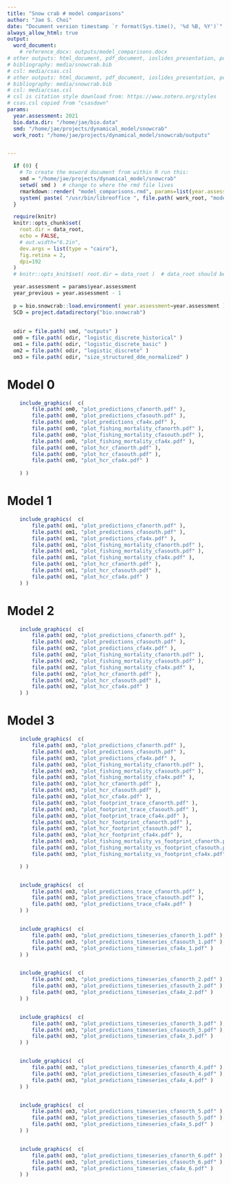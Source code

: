```yaml
---
title: "Snow crab # model comparisons"
author: "Jae S. Choi"
date: "Document version timestamp `r format(Sys.time(), '%d %B, %Y')`"
always_allow_html: true
output: 
  word_document:
    # reference_docx: outputs/model_comparisons.docx
# other outputs: html_document, pdf_document, ioslides_presentation, powerpoint_presentation
# bibliography: media/snowcrab.bib 
# csl: media/csas.csl
# other outputs: html_document, pdf_document, ioslides_presentation, powerpoint_presentation
# bibliography: media/snowcrab.bib 
# csl: media/csas.csl
# csl is citation style download from: https://www.zotero.org/styles
# csas.csl copied from "csasdown"
params:
  year.assessment: 2021
  bio.data.dir: "/home/jae/bio.data"
  smd: "/home/jae/projects/dynamical_model/snowcrab"  
  work_root: "/home/jae/projects/dynamical_model/snowcrab/outputs"


---
```



<!--- set up R-environment --->
```r

  if (0) {
    # To create the msword document from within R run this:
    smd = "/home/jae/projects/dynamical_model/snowcrab"
    setwd( smd )  # change to where the rmd file lives
    rmarkdown::render( "model_comparisons.rmd", params=list(year.assessment=2021 ),  output_dir=work_root )
    system( paste( "/usr/bin/libreoffice ", file.path( work_root, "model_comparisons.docx") ) )
  }

  require(knitr)
  knitr::opts_chunk$set( 
    root.dir = data_root, 
    echo = FALSE, 
    # out.width="6.2in", 
    dev.args = list(type = "cairo"), 
    fig.retina = 2, 
    dpi=192
  )
  # knitr::opts_knit$set( root.dir = data_root )  # data_root should be defined in your Rprofile

  year.assessment = params$year.assessment
  year_previous = year.assessment - 1
  
  p = bio.snowcrab::load.environment( year.assessment=year.assessment )
  SCD = project.datadirectory("bio.snowcrab")
  
  
  odir = file.path( smd, "outputs" )
  om0 = file.path( odir, "logistic_discrete_historical" )
  om1 = file.path( odir, "logistic_discrete_basic" )
  om2 = file.path( odir, "logistic_discrete" )
  om3 = file.path( odir, "size_structured_dde_normalized" )

```


# Model 0

```r

    include_graphics(  c(
        file.path( om0, "plot_predictions_cfanorth.pdf" ), 
        file.path( om0, "plot_predictions_cfasouth.pdf" ), 
        file.path( om0, "plot_predictions_cfa4x.pdf" ), 
        file.path( om0, "plot_fishing_mortality_cfanorth.pdf" ), 
        file.path( om0, "plot_fishing_mortality_cfasouth.pdf" ), 
        file.path( om0, "plot_fishing_mortality_cfa4x.pdf" ), 
        file.path( om0, "plot_hcr_cfanorth.pdf" ), 
        file.path( om0, "plot_hcr_cfasouth.pdf" ), 
        file.path( om0, "plot_hcr_cfa4x.pdf" )
 
    ) )

```

# Model 1

```r

    include_graphics(  c(
        file.path( om1, "plot_predictions_cfanorth.pdf" ), 
        file.path( om1, "plot_predictions_cfasouth.pdf" ), 
        file.path( om1, "plot_predictions_cfa4x.pdf" ), 
        file.path( om1, "plot_fishing_mortality_cfanorth.pdf" ), 
        file.path( om1, "plot_fishing_mortality_cfasouth.pdf" ), 
        file.path( om1, "plot_fishing_mortality_cfa4x.pdf" ), 
        file.path( om1, "plot_hcr_cfanorth.pdf" ), 
        file.path( om1, "plot_hcr_cfasouth.pdf" ), 
        file.path( om1, "plot_hcr_cfa4x.pdf" ) 
    ) )

```

# Model 2

```r

    include_graphics(  c(
        file.path( om2, "plot_predictions_cfanorth.pdf" ), 
        file.path( om2, "plot_predictions_cfasouth.pdf" ), 
        file.path( om2, "plot_predictions_cfa4x.pdf" ), 
        file.path( om2, "plot_fishing_mortality_cfanorth.pdf" ), 
        file.path( om2, "plot_fishing_mortality_cfasouth.pdf" ), 
        file.path( om2, "plot_fishing_mortality_cfa4x.pdf" ), 
        file.path( om2, "plot_hcr_cfanorth.pdf" ), 
        file.path( om2, "plot_hcr_cfasouth.pdf" ), 
        file.path( om2, "plot_hcr_cfa4x.pdf" ) 
    ) )

```

# Model 3

```r

    include_graphics(  c(
        file.path( om3, "plot_predictions_cfanorth.pdf" ), 
        file.path( om3, "plot_predictions_cfasouth.pdf" ), 
        file.path( om3, "plot_predictions_cfa4x.pdf" ), 
        file.path( om3, "plot_fishing_mortality_cfanorth.pdf" ), 
        file.path( om3, "plot_fishing_mortality_cfasouth.pdf" ), 
        file.path( om3, "plot_fishing_mortality_cfa4x.pdf" ), 
        file.path( om3, "plot_hcr_cfanorth.pdf" ), 
        file.path( om3, "plot_hcr_cfasouth.pdf" ), 
        file.path( om3, "plot_hcr_cfa4x.pdf" ),
        file.path( om3, "plot_footprint_trace_cfanorth.pdf" ), 
        file.path( om3, "plot_footprint_trace_cfasouth.pdf" ), 
        file.path( om3, "plot_footprint_trace_cfa4x.pdf" ), 
        file.path( om3, "plot_hcr_footprint_cfanorth.pdf" ), 
        file.path( om3, "plot_hcr_footprint_cfasouth.pdf" ), 
        file.path( om3, "plot_hcr_footprint_cfa4x.pdf" ), 
        file.path( om3, "plot_fishing_mortality_vs_footprint_cfanorth.pdf" ), 
        file.path( om3, "plot_fishing_mortality_vs_footprint_cfasouth.pdf" ), 
        file.path( om3, "plot_fishing_mortality_vs_footprint_cfa4x.pdf" )  

    ) )


    include_graphics(  c(
        file.path( om3, "plot_predictions_trace_cfanorth.pdf" ), 
        file.path( om3, "plot_predictions_trace_cfasouth.pdf" ), 
        file.path( om3, "plot_predictions_trace_cfa4x.pdf" )
    ) )


    include_graphics(  c(
        file.path( om3, "plot_predictions_timeseries_cfanorth_1.pdf" ), 
        file.path( om3, "plot_predictions_timeseries_cfasouth_1.pdf" ), 
        file.path( om3, "plot_predictions_timeseries_cfa4x_1.pdf" )
    ) )


    include_graphics(  c(
        file.path( om3, "plot_predictions_timeseries_cfanorth_2.pdf" ), 
        file.path( om3, "plot_predictions_timeseries_cfasouth_2.pdf" ), 
        file.path( om3, "plot_predictions_timeseries_cfa4x_2.pdf" )
    ) )


    include_graphics(  c(
        file.path( om3, "plot_predictions_timeseries_cfanorth_3.pdf" ), 
        file.path( om3, "plot_predictions_timeseries_cfasouth_3.pdf" ), 
        file.path( om3, "plot_predictions_timeseries_cfa4x_3.pdf" )
    ) )


    include_graphics(  c(
        file.path( om3, "plot_predictions_timeseries_cfanorth_4.pdf" ), 
        file.path( om3, "plot_predictions_timeseries_cfasouth_4.pdf" ), 
        file.path( om3, "plot_predictions_timeseries_cfa4x_4.pdf" )
    ) )


    include_graphics(  c(
        file.path( om3, "plot_predictions_timeseries_cfanorth_5.pdf" ), 
        file.path( om3, "plot_predictions_timeseries_cfasouth_5.pdf" ), 
        file.path( om3, "plot_predictions_timeseries_cfa4x_5.pdf" )
    ) )


    include_graphics(  c(
        file.path( om3, "plot_predictions_timeseries_cfanorth_6.pdf" ), 
        file.path( om3, "plot_predictions_timeseries_cfasouth_6.pdf" ), 
        file.path( om3, "plot_predictions_timeseries_cfa4x_6.pdf" )
    ) )



```


